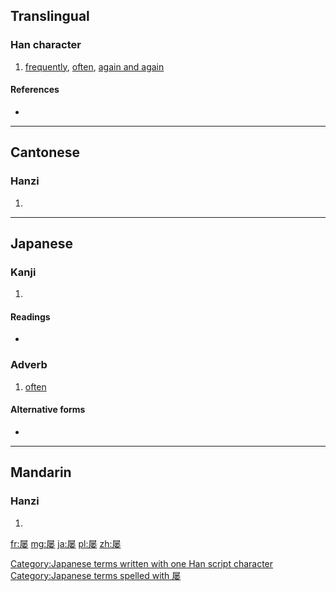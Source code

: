 {{also|屢}}
==Translingual==

===Han character===
{{Han char|rn=44|rad=尸|as=09|sn=12|four=|canj=尸火木女 (SFDV)|ids=⿸[[尸]][[娄]]}}

# [[frequently]], [[often]], [[again and again]]

====References====
* {{Han ref|kx=0303.181|dkj=07770|dj=0601.080|hdz=20978.190|uh=5C61|ud=23649}}

----

==Cantonese==

===Hanzi===
{{yue-hanzi|jyut=[[leoi5]]|y=leui5|tra=屢}}

# {{defn|lang=yue|sort=尸09}}

----

==Japanese==

===Kanji===
{{ja-kanji|grade=|rs=尸09}}

# {{defn|lang=ja|sort=尸09}}

====Readings====
* {{ja-readings|on=[[る]] (ru)|kun=[[しばしば]] (shibashiba)}}

===Adverb===
{{ja-pos|k|adverb|hira=しばしば|rom=shibashiba}} 

# [[often]]

====Alternative forms====
* {{l/ja|屡々}}

[[Category:Japanese terms written with one Han script character]]
[[Category:Japanese terms spelled with 屡]]
----

==Mandarin==

===Hanzi===
{{cmn-hanzi|tra=屢|pin=[[lǚ]] ([[lü3]])|wg=lü<sup>3</sup>}}

# {{defn|lang=cmn|sort=尸09}}

[[fr:屡]]
[[mg:屡]]
[[ja:屡]]
[[pl:屡]]
[[zh:屡]]